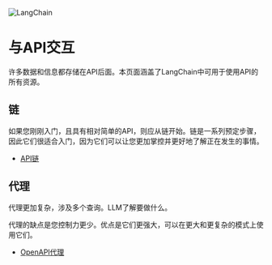 

<Head>
  <script>
    {
      `(function() {
         var _hmt = _hmt || [];
(function() {
  var hm = document.createElement("script");
  hm.src = "https://hm.baidu.com/hm.js?e60fb290e204e04c5cb6f79b0ac1e697";
  var s = document.getElementsByTagName("script")[0]; 
  s.parentNode.insertBefore(hm, s);
})();
       })();`
    }
  </script>
</Head>

![LangChain](https://pica.zhimg.com/50/v2-56e8bbb52aa271012541c1fe1ceb11a2_r.gif)

与API交互
===================================================

许多数据和信息都存储在API后面。本页面涵盖了LangChain中可用于使用API的所有资源。

链
----------------------------------------------

如果您刚刚入门，且具有相对简单的API，则应从链开始。链是一系列预定步骤，因此它们很适合入门，因为它们可以让您更加掌控并更好地了解正在发生的事情。

* [API链](../modules/chains/examples/api)

代理
----------------------------------------------

代理更加复杂，涉及多个查询。LLM了解要做什么。

代理的缺点是您控制力更少。优点是它们更强大，可以在更大和更复杂的模式上使用它们。

* [OpenAPI代理](../modules/agents/toolkits/examples/openapi)